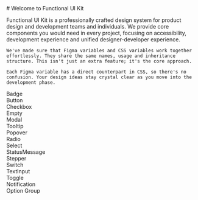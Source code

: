 
<Meta title="Introduction" />

<style>
 {`
 .component-example-wrapper {
  display: flex;
  justify-content: center;
  align-items: center;
  border: 1px solid var(--fui-color-badge-neutral-bg);
  border-radius: var(--fui-border-radius-md);
  height: 200px;
  flex: 1 0 300px;
  background-image: radial-gradient(var(--fui-color-badge-neutral-bg) 1px, transparent 0);
  background-size: 10px 10px;
  position: relative;
 }

 .component-example-label {
  position: absolute;
  top: 0;
  right: 0;
  padding: var(--fui-space-md) var(--fui-space-lg);
  background-color: var(--fui-color-badge-neutral-bg);
  border-radius: 0 var(--fui-border-radius-sm) 0 var(--fui-border-radius-sm);
  font: var(--running-small-regular);
  color: var(--fui-color-foreground-default);
 }
 `}
</style>

<div style={{ padding: '20px'}}>
# Welcome to Functional UI Kit
  <p style={{opacity: '0.7'}}>
    Functional UI Kit is a professionally crafted design system for product design and development teams and individuals. We provide core components you would need in every project, focusing on accessibility, development experience and unified designer-developer experience.

    We've made sure that Figma variables and CSS variables work together effortlessly. They share the same names, usage and inheritance structure. This isn't just an extra feature; it's the core approach.

    Each Figma variable has a direct counterpart in CSS, so there's no confusion. Your design ideas stay crystal clear as you move into the development phase.
  </p>
</div>
<div style={{ display: 'flex', flexWrap: 'wrap', gap: 'var(--fui-space-xlg)'}}>
  <div className='component-example-wrapper'>
    <div className='component-example-label'>Badge</div>
    <Story of={BadgeDefault}></Story>
  </div>
  <div className='component-example-wrapper'>
    <div className='component-example-label'>Button</div>
    <Story of={ButtonDefault}></Story>
  </div>
  <div className='component-example-wrapper'>
    <div className='component-example-label'>Checkbox</div>
    <Story of={CheckboxDefault}></Story>
  </div>
  <div className='component-example-wrapper'>
    <div className='component-example-label'>Empty</div>
    <Story of={EmptyDefault}></Story>
  </div>
  <div className='component-example-wrapper'>
    <div className='component-example-label'>Modal</div>
    <Story of={ModalDefault}></Story>
  </div>
  <div className='component-example-wrapper'>
    <div className='component-example-label'>Tooltip</div>
    <Story of={TooltipDefault}></Story>
  </div>
  <div className='component-example-wrapper'>
    <div className='component-example-label'>Popover</div>
    <Story of={PopoverDefault}></Story>
  </div>
  <div className='component-example-wrapper'>
    <div className='component-example-label'>Radio</div>
    <Story of={RadioDefault}></Story>
  </div>
  <div className='component-example-wrapper'>
    <div className='component-example-label'>Select</div>
    <Story of={SelectDefault}></Story>
  </div>
  <div className='component-example-wrapper'>
    <div className='component-example-label'>StatusMessage</div>
    <Story of={StatusMessageDefault}></Story>
  </div>
  <div className='component-example-wrapper'>
    <div className='component-example-label'>Stepper</div>
    <Story of={StepperDefault}></Story>
  </div>
  <div className='component-example-wrapper'>
    <div className='component-example-label'>Switch</div>
    <Story of={SwitchDefault}></Story>
  </div>
  <div className='component-example-wrapper'>
    <div className='component-example-label'>TextInput</div>
    <Story of={TextInputDefault}></Story>
  </div>
  <div className='component-example-wrapper'>
    <div className='component-example-label'>Toggle</div>
    <Story of={ToggleDefault}></Story>
  </div>
  <div className='component-example-wrapper'>
    <div className='component-example-label'>Notification</div>
      <div style={{transform: 'scale(0.9)'}}>
      <Story of={NotificationDefault}></Story>
    </div>
  </div>
  <div className='component-example-wrapper'>
    <div className='component-example-label'>Option Group</div>
    <Story of={OptionGroupDefault}></Story>
  </div>
</div>